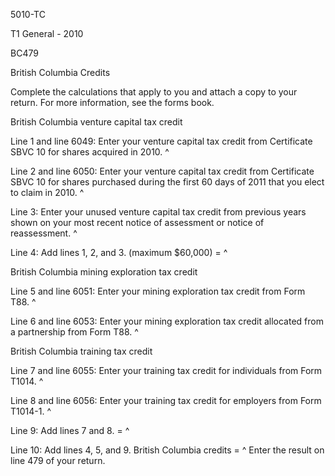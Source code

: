 ﻿5010-TC 
 
T1 General - 2010 
 
BC479 
 
British Columbia Credits 
 
Complete the calculations that apply to you and attach a copy to your return. 
For more information, see the forms book. 
 
British Columbia venture capital tax credit 
 
Line 1 and line 6049: Enter your venture capital tax credit from Certificate 
SBVC 10 for shares acquired in 2010. ^
 
Line 2 and line 6050: Enter your venture capital tax credit from Certificate 
SBVC 10 for shares purchased during the first 60 days of 2011 that you elect 
to claim in 2010. ^ 
 
Line 3: Enter your unused venture capital tax credit from previous years 
shown on your most recent notice of assessment or notice of reassessment. ^
 
Line 4: Add lines 1, 2, and 3. (maximum $60,000) = ^
 
British Columbia mining exploration tax credit 
 
Line 5 and line 6051: Enter your mining exploration tax credit from Form T88. 
^
 
Line 6 and line 6053: Enter your mining exploration tax credit allocated from 
a partnership from Form T88. ^
 
British Columbia training tax credit 
 
Line 7 and line 6055: Enter your training tax credit for individuals from 
Form T1014. ^
 
Line 8 and line 6056: Enter your training tax credit for employers from Form 
T1014-1. ^
 
Line 9: Add lines 7 and 8. = ^
 
Line 10: Add lines 4, 5, and 9. British Columbia credits = ^
Enter the result on line 479 of your return.

